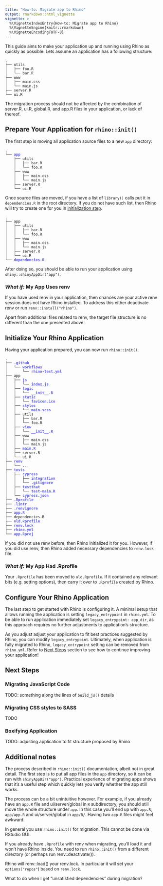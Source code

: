 ```yaml
---
title: "How-to: Migrate app to Rhino"
output: rmarkdown::html_vignette
vignette: >
  %\VignetteIndexEntry{How-to: Migrate app to Rhino}
  %\VignetteEngine{knitr::rmarkdown}
  %\VignetteEncoding{UTF-8}
---
```


<style>
.tree-change {
  color: #5a5afa;
  font-weight: bold;
}
</style>

This guide aims to make your application up and running using Rhino as quickly as possible. Lets
assume an application has a following structure:

```
.
├── utils
│   ├── foo.R
│   └── bar.R
├── www
│   ├── main.css
│   └── main.js
├── server.R
└── ui.R
```

The migration process should not be affected by the combination of server.R,
ui.R, global.R, and app.R files in your application, or lack of thereof.


## Prepare Your Application for `rhino::init()`
The first step is moving all application source files to a new `app` directory:
<pre><code>.
└── <span class="tree-change">app</span>
    ├── utils
    │   ├── bar.R
    │   └── foo.R
    ├── www
    │   ├── main.css
    │   └── main.js
    ├── server.R
    └── ui.R
</code></pre>

Once source files are moved, if you have a list of `library()` calls put it in `dependencies.R` in
the root directory. If you do not have such list, then Rhino will try to create one for you in
[initialization step](#initialize-your-rhino-application).
<pre><code>.
├── app
│   ├── utils
│   │   ├── bar.R
│   │   └── foo.R
│   ├── www
│   │   ├── main.css
│   │   └── main.js
│   ├── server.R
│   └── ui.R
└── <span class="tree-change">dependencies.R</span>
</code></pre>

After doing so, you should be able to run your application using `shiny::shinyAppDir("app")`.

### _What if:_ My App Uses renv
If you have used renv in your application, then chances are your active renv session does not have
Rhino installed. To address this either deactivate renv or run `renv::install("rhino")`.

Apart from additional files related to renv, the target file structure is no different than the one
presented above.


## Initialize Your Rhino Application
Having your application prepared, you can now run `rhino::init()`.
<pre><code>.
├── <span class="tree-change">.github</span>
│   └── <span class="tree-change">workflows</span>
│       └── <span class="tree-change">rhino-test.yml</span>
├── app
│   ├── <span class="tree-change">js</span>
│   │   └── <span class="tree-change">index.js</span>
│   ├── <span class="tree-change">logic</span>
│   │   └── <span class="tree-change">__init__.R</span>
│   ├── <span class="tree-change">static</span>
│   │   └── <span class="tree-change">favicon.ico</span>
│   ├── <span class="tree-change">styles</span>
│   │   └── <span class="tree-change">main.scss</span>
│   ├── utils
│   │   ├── bar.R
│   │   └── foo.R
│   ├── <span class="tree-change">view</span>
│   │   └── <span class="tree-change">__init__.R</span>
│   ├── www
│   │   ├── main.css
│   │   └── main.js
│   ├── <span class="tree-change">main.R</span>
│   ├── server.R
│   └── ui.R
├── <span class="tree-change">renv</span>
│   └── ...
├── <span class="tree-change">tests</span>
│   ├── <span class="tree-change">cypress</span>
│   │   ├── <span class="tree-change">integration</span>
│   │   └── <span class="tree-change">.gitignore</span>
│   ├── <span class="tree-change">testthat</span>
│   │   └── <span class="tree-change">test-main.R</span>
│   └── <span class="tree-change">cypress.json</span>
├── <span class="tree-change">.Rprofile</span>
├── <span class="tree-change">.lintr</span>
├── <span class="tree-change">.renvignore</span>
├── <span class="tree-change">app.R</span>
├── dependencies.R
├── <span class="tree-change">old.Rprofile</span>
├── <span class="tree-change">renv.lock</span>
├── <span class="tree-change">rhino.yml</span>
└── <span class="tree-change">app.Rproj</span>
</code></pre>

If you did not use renv before, then Rhino initialized it for you. However, if
you did use renv, then Rhino added necessary dependencies to `renv.lock` file.

### _What if:_ My App Had .Rprofile
Your `.Rprofile` has been moved to `old.Rprofile`. If it contained any relevant
bits (e.g. setting options), then carry it over to `.Rprofile` created by
Rhino.


## Configure Your Rhino Application
The last step to get started with Rhino is configuring it. A minimal setup that
allows running the application is setting `legacy_entrypoint` in `rhino.yml`.
To be able to run application immediately set `legacy_entrypoint: app_dir`, as
this approach requires no further adjustments to application's structure.

As you adjust adjust your application to fit best practices suggested by Rhino,
you can modify `legacy_entrypoint`. Ultimately, when application is fully
migrated to Rhino, `legacy_entrypoint` setting can be removed from `rhino.yml`.
Refer to [Next Steps](#next-steps) section to see how to continue improving
your application!


## Next Steps
### Migrating JavaScript Code
TODO: something along the lines of `build_js()` details

### Migrating CSS styles to SASS
TODO

### Boxifying Application
TODO: adjusting application to fit structure proposed by Rhino

## Additional notes

The process described in `rhino::init()` documentation, albeit not in great detail.
The first step is to put all app files in the `app` directory,
so it can be run with `shinyAppDir("app")`.
Practical experience of migrating apps shows that it's a useful step
which quickly lets you verify whether the app still works.

The process can be a bit unintuitive however.
For example, if you already have an `app.R` file and ui/server/global in `R` subdirectory,
you should still move the whole structure under `app`.
In this case you'll end up with `app.R`, `app/app.R` and ui/server/global in `app/R/`.
Having two `app.R` files might feel awkward.

In general you use `rhino::init()` for migration.
This cannot be done via RStudio GUI.

If you already have `.Rprofile` with renv when migrating,
you'll load it and won't have Rhino inside.
You need to run `rhino::init()` from a different directory (or perhaps run renv::deactivate()).

Rhino will renv::load() your renv.lock.
In particular it will set your `options("repos"`) based on `renv.lock`.

What to do when I get "unsatisfied dependencies" during migration?
